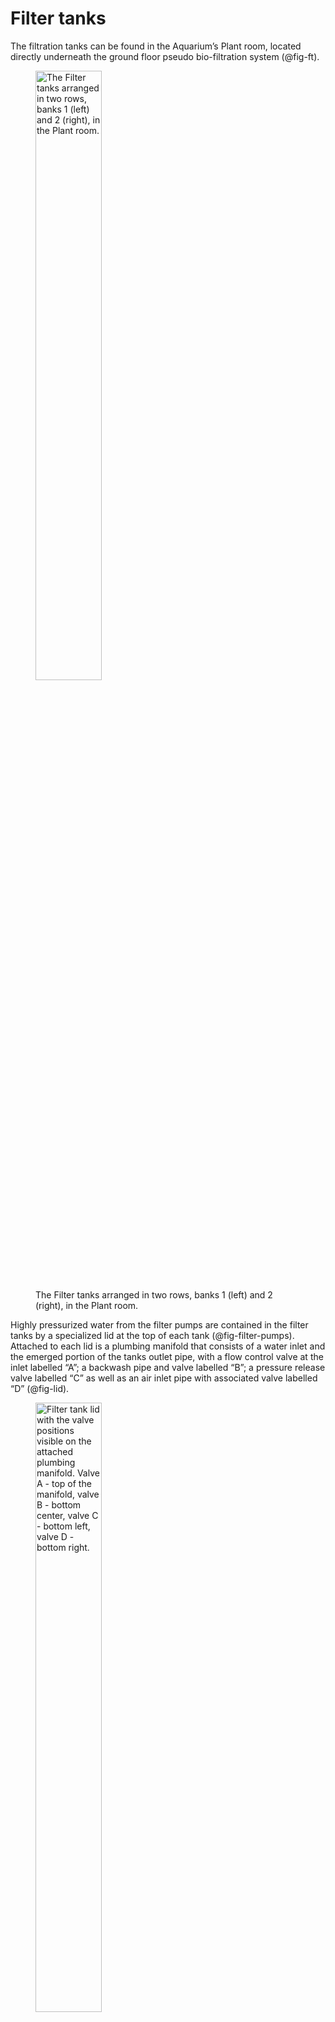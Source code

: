 # Filter tanks

The filtration tanks can be found in the Aquarium's Plant room, located directly underneath the ground floor pseudo bio-filtration system (@fig-ft).

![The Filter tanks arranged in two rows, banks 1 (left) and 2 (right), in the Plant room.](images/plant_room/filter_tanks2.jpg){#fig-ft width="50%" fig-pos="H"}

Highly pressurized water from the filter pumps are contained in the filter tanks by a specialized lid at the top of each tank (@fig-filter-pumps). Attached to each lid is a plumbing manifold that consists of a water inlet and the emerged portion of the tanks outlet pipe, with a flow control valve at the inlet labelled "A"; a backwash pipe and valve labelled "B"; a pressure release valve labelled "C" as well as an air inlet pipe with associated valve labelled "D" (@fig-lid).

![Filter tank lid with the valve positions visible on the attached plumbing manifold. **Valve A - top of the manifold, valve B - bottom center, valve C - bottom left, valve D - bottom right.**](images/plant_room/ft_lid72.jpg){#fig-lid width="50%" fig-pos="H"}

Inside each filter tank, there are two layers of activated filter media arranged in order of their porosity, with the more porous material stacked near the top (@fig-charcoal).

![Large packs of activated filter media used inside the filter tanks.](images/plant_room/filter_media2.jpg){#fig-charcoal width="50%" fig-pos="H"}

The filter media, along with a small strainer at the base of the inlet pipe (@fig-lid-strainer), removes fine suspended solids from the sea water circulating in the system. Ultimately improving the overall clarity of the water in the display tanks.

![Filter tank lid strainer.](images/plant_room/ft_lid_strainer2.jpg){#fig-lid-strainer width="50%" fig-pos="H"}

Six cylindrical rosette filters are arranged circularly, via a rosette support fitting, around the base of the immersed portion of the tanks outlet pipe (@fig-filter-plumbing). The rosette filters have several micro-slits lengthwise where water is passed through, into the outlet pipe.

::: {#fig-filter-plumbing layout-ncol="3" fig-pos="H"}
![Central outlet pipe](images/plant_room/ft_internal2.jpg){#fig-ft-outlet-pipe}

![Rosette filter](images/plant_room/ft_rosette2.jpg){#fig-rosette-filter}

![Rosette support](images/plant_room/rosette_support2.jpg){#fig-rosette-support}

The filter tanks internal plumbing system.
:::

Random text for separation.

![The electric motor (left), strainer (right) and corrosion resistant filter pump (center) assembly.](images/plant_room/fm_fp_strainer.jpg){#fig-filter-pumps width="50%" fig-pos="H"}

## Maintenance

Filter tank maintenance procedures include a normal backwash, air backwash and the replacement of the filter media, which has to be conducted daily, weekly and decennially, respectively. Frequent backwash procedures are essential to avoid a build-up of trapped suspended solids and the subsequent increase in the filter system pressure, which can be viewed on the manometers placed above each filter bank (@fig-fb-manometer). The filter media has to be replaced prevent it's effectiveness deteriorating over time due the "tunneling" effect of bio-film producing bacteria, allowing unfiltered water to "bypass" the filter media into the main tank (@fig-main-tank).

![The filter banks' manometers.](images/plant_room/prosonic1.jpg){#fig-fb-manometer width="50%" fig-pos="H"}

Random text for more separation.

![The Aquarium main tank.](images/display/urchin_display2.jpg){#fig-main-tank width="50%" fig-pos="H"}

### Tool preparation {#sec-ft-tool-prep}

[No tools are required for a normal or air backwash]{style="color: red"}

#### Normal backwash

[The normal backwash should be completed once daily]{style="color: red"}
